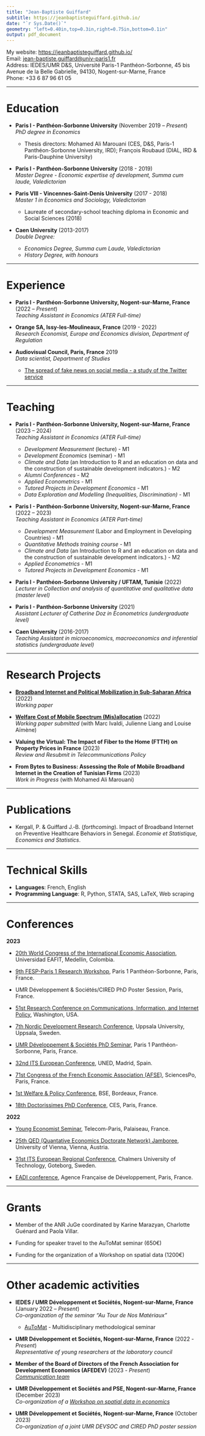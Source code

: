 ```yaml
---
title: "Jean-Baptiste Guiffard"
subtitle: https://jeanbaptisteguiffard.github.io/
date: "`r Sys.Date()`"
geometry: "left=0.40in,top=0.3in,right=0.75in,bottom=0.1in"
output: pdf_document
---
```




My website: [https://jeanbaptisteguiffard.github.io/](https://jeanbaptisteguiffard.github.io/)  
Email: [jean-baptiste.guiffard@univ-paris1.fr](mailto:jean-baptiste.guiffard@univ-paris1.fr)  
Address: IEDES/UMR D&S, Université Paris-1 Panthéon-Sorbonne, 45 bis Avenue de la Belle Gabrielle, 94130, Nogent-sur-Marne, France  
Phone: +33 6 87 96 61 05

----

# Education

- **Paris I - Panthéon-Sorbonne University** (November 2019 – *Present*)  
  *PhD degree in Economics*
  - Thesis directors: Mohamed Ali Marouani (CES, D&S, Paris-1 Panthéon-Sorbonne University, IRD); François Roubaud (DIAL, IRD & Paris-Dauphine University)

- **Paris I - Panthéon-Sorbonne University** (2018 - 2019)\
  *Master Degree - Economic expertise of development, Summa cum laude, Valedictorian*
  
- **Paris VIII - Vincennes-Saint-Denis University** (2017 - 2018)\
  *Master 1 in Economics and Sociology, Valedictorian*
  - Laureate of secondary-school teaching diploma in Economic and Social Sciences (2018)
  
- **Caen University** (2013-2017)\
  *Double Degree:*
  - *Economics Degree, Summa cum Laude, Valedictorian*
  - *History Degree, with honours*

----

# Experience

- **Paris I - Panthéon-Sorbonne University, Nogent-sur-Marne, France** (2022 – *Present*)  
  *Teaching Assistant in Economics (ATER Full-time)*

- **Orange SA, Issy-les-Moulineaux, France** (2019 - 2022)\
  *Research Economist, Europe and Economics division, Department of Regulation* 


- **Audiovisual Council, Paris, France** 2019\
  *Data scientist, Department of Studies*
  - [The spread of fake news on social media - a study of the Twitter service](https://www.csa.fr/Informer/Collections-du-CSA/Focus-Toutes-les-etudes-et-les-comptes-rendus-synthetiques-proposant-un-zoom-sur-un-sujet-d-actualite/La-propagation-des-fausses-informations-sur-les-reseaux-sociaux-etude-de-la-plateforme-Twitter)
  
----

# Teaching

- **Paris I - Panthéon-Sorbonne University, Nogent-sur-Marne, France** (2023 – 2024)\
  *Teaching Assistant in Economics (ATER Full-time)*
  - *Development Measurement* (lecture) - M1
  - *Development Economics* (seminar) - M1
  - *Climate and Data* (an Introduction to R and an education on data and the construction of sustainable development indicators.) - M2
  - *Alumni Conferences* - M2
  - *Applied Econometrics* - M1
  - *Tutored Projects in Development Economics* - M1
  - *Data Exploration and Modelling (Inequalities, Discrimination)* - M1


- **Paris I - Panthéon-Sorbonne University, Nogent-sur-Marne, France** (2022 – 2023)\
  *Teaching Assistant in Economics (ATER Part-time)*
  - *Development Measurement* (Labor and Employment in Developing Countries) - M1
  - *Quantitative Methods training course* - M1
  - *Climate and Data* (an Introduction to R and an education on data and the construction of sustainable development indicators.) - M2
  - *Applied Econometrics* - M1
  - *Tutored Projects in Development Economics* - M1

- **Paris I - Panthéon-Sorbonne University / UFTAM, Tunisie** (2022)\
  *Lecturer in Collection and analysis of quantitative and qualitative data (master level)*

- **Paris I - Panthéon-Sorbonne University** (2021)\
  *Assistant Lecturer of Catherine Doz in Econometrics (undergraduate level)* 

- **Caen University** (2016-2017)\
  *Teaching Assistant in microeconomics, macroeconomics and inferential statistics (undergraduate level)*



----

# Research Projects

- [**Broadband Internet and Political Mobilization in Sub-Saharan Africa**](https://papers.ssrn.com/sol3/papers.cfm?abstract_id=4247083) (2022)\
  *Working paper* 
  
- [**Welfare Cost of Mobile Spectrum (Mis)allocation**](https://cepr.org/publications/dp18016) (2022) \
  *Working paper submitted* (with Marc Ivaldi, Julienne Liang and Louise Aïmène) 

- **Valuing the Virtual: The Impact of Fiber to the Home (FTTH) on Property Prices in France** (2023)\
  *Review and Resubmit in Telecommunications Policy*

- **From Bytes to Business: Assessing the Role of Mobile Broadband Internet in the Creation of Tunisian Firms** (2023)\
  *Work in Progress* (with Mohamed Ali Marouani) 


<!---
%{\bf Migration Dynamics in West Africa on Long Period} \hfill { 2022} 
%\\{ \textit {Work in Progress (with Karine Marazyan and Antoine Castet)}} 
{\bf What Do Randomistas Tell us about Governance ? A Systematic Review of Randomized Control Trials in the Field of Governance } \hfill { 2019} 
\\{ \textit {Master Thesis with François Roubaud and Mireille Razafindrakoto, IRD-Dial}} 
 The Relationship between License Duration and Telecom Investment in Africa and the Middle East : an Econometric Analysis} \hfill { 2020} 
\\{ \textit {Working paper}} 
--->

----

# Publications

- Kergall, P. & Guiffard J.‐B. (*forthcoming*). Impact of Broadband Internet on Preventive Healthcare Behaviors in Senegal. *Economie et Statistique, Economics and Statistics*.


----

# Technical Skills

- **Languages**: French, English
- **Programming Language**: R, Python, STATA, SAS, LaTeX, Web scraping


----

# Conferences

**2023**

- [20th World Congress of the International Economic Association](https://ieawc2023.org/), Universidad EAFIT, Medellin, Colombia. 

- [9th FESP-Paris 1 Research Workshop](https://fesp-eg.org/wp-content/uploads/2023/03/Call_9thFEPS_Paris1.pdf), Paris 1 Panthéon-Sorbonne, Paris, France. 

- UMR Développement & Sociétés/CIRED PhD Poster Session, Paris, France. 

- [51st Research Conference on Communications, Information, and Internet Policy](http://www.tprcweb.com/overview-2023), Washington, USA.

- [7th Nordic Development Research Conference](https://www.nordev2023.se/), Uppsala University, Uppsala, Sweden.

- [UMR Développement & Sociétés PhD Seminar](https://umr-devsoc.pantheonsorbonne.fr/), Paris 1 Panthéon-Sorbonne, Paris, France.

- [32nd ITS European Conference](https://itseurope.org/2023/), UNED, Madrid, Spain.

- [71st Congress of the French Economic Association (AFSE)](https://afse2023.sciencesconf.org/), SciencesPo, Paris, France.

- [1st Welfare & Policy Conference](https://wapsociety.org/event/conference-individual-and-collective-responses-to-a-troubled-world), BSE, Bordeaux, France.

- [18th Doctorissimes PhD Conference](https://sites.google.com/site/doctorissimes3/18th-doctorissimes-2023), CES, Paris, France.


**2022**

- [Young Economist Seminar](https://www.digitaleconomics-paris.fr/young-economist-seminar), Telecom-Paris, Palaiseau, France.

- [25th QED (Quantative Economics Doctorate Network) Jamboree](https://www.vgse.at/about-vgse/qed-network/), University of Vienna, Vienna, Austria.

- [31st ITS European Regional Conference](https://itseurope.org/2022/), Chalmers University of Technology, Goteborg, Sweden.

- [EADI conference](https://iedes.pantheonsorbonne.fr/evenements/iedes-eadi-france-journee-detude-internationale), Agence Française de Développement, Paris, France.


----

# Grants

- Member of the ANR JuGe coordinated by Karine Marazyan, Charlotte Guénard and Paola Villar.

- Funding for speaker travel to the AuToMat seminar (650€)

- Funding for the organization of a Workshop on spatial data (1200€)



----

# Other academic activities

- **IEDES / UMR Développement et Sociétés, Nogent-sur-Marne, France** (January 2022 – *Present*)\
  *Co-organization of the seminar "Au Tour de Nos Matériaux"*
  - [AuToMat](https://jeanbaptisteguiffard.github.io/automat.html) - Multidisciplinary methodological seminar

- **UMR Développement et Sociétés, Nogent-sur-Marne, France** (2022 - *Present*) \
  *Representative of young researchers at the laboratory council* 

- **Member of the Board of Directors of the French Association for Development Economics (AFEDEV)** (2023 - *Present*) \
  [*Communication team*](https://afedev.fr/)
  
- **UMR Développement et Sociétés and PSE, Nogent-sur-Marne, France** (December 2023)\
  *Co-organization of a [Workshop on spatial data in economics](https://umr-devsoc.pantheonsorbonne.fr/evenements/journee-detudes-donnees-spatiales-nouvelles-sources-nouvelles-perspectives)*
  
- **UMR Développement et Sociétés, Nogent-sur-Marne, France** (October 2023)\
  *Co-organization of a joint UMR DEVSOC and CIRED PhD poster session*


